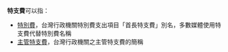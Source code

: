 '''特支費'''可以指：
* [[特別費|特別費]]，台灣行政機關特別費支出項目「首長特支費」別名，多數媒體使用特支費代替特別費名稱
* [[主管特支費|主管特支費]]，台灣行政機關之主管特支費的簡稱
{{disambig|Cat=三字消歧义}}